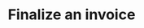 ---
openapi: "PUT /invoices/{lago_id}/finalize"
authMethod: "bearer"
title: "Finalize an invoice"
---